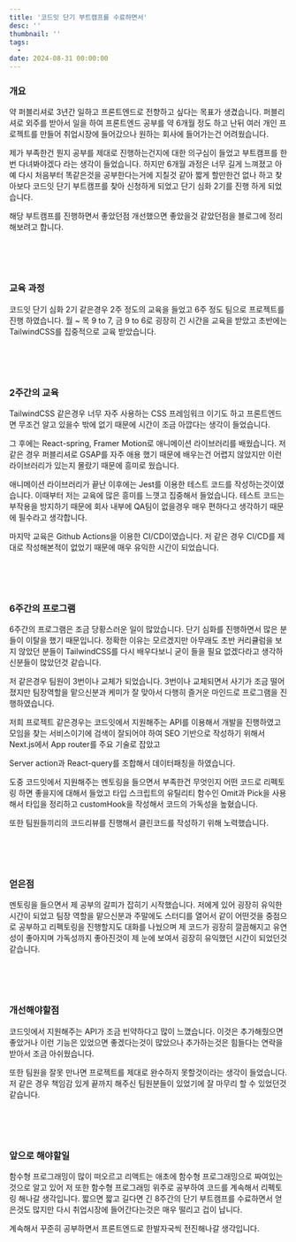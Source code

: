 ```yaml
---
title: '코드잇 단기 부트캠프를 수료하면서'
desc: ''
thumbnail: ''
tags:
  - 
date: 2024-08-31 00:00:00
---
```


### 개요
약 퍼블리셔로 3년간 일하고 프론트엔드로 전향하고 싶다는 목표가 생겼습니다. 퍼블리셔로 외주를 받아서 일을 하여 프론트엔드 공부를 약 6개월 정도 하고 난뒤 여러 개인 프로젝트를 만들어 취업시장에 들어갔으나 원하는 회사에 들어가는건 어려웠습니다.

제가 부족한건 뭔지 공부를 제대로 진행하는건지에 대한 의구심이 들었고 부트캠프를 한번 다녀봐야겠다 라는 생각이 들었습니다. 하지만 6개월 과정은 너무 길게 느껴졌고 아예 다시 처음부터 똑같은것을 공부한다는거에 지칠것 같아
짧게 할만한건 없나 하고 찾아보다 코드잇 단기 부트캠프를 찾아 신청하게 되었고 단기 심화 2기를 진행 하게 되었습니다.

해당 부트캠프를 진행하면서 좋았던점 개선했으면 좋았을것 같았던점을 블로그에 정리 해보려고 합니다.

<br/>
<br/>
<br/>

### 교육 과정

코드잇 단기 심화 2기 같은경우 2주 정도의 교육을 들었고 6주 정도 팀으로 프로젝트를 진행 하였습니다.
월 ~ 목 9 to 7, 금 9 to 6로 굉장히 긴 시간을 교육을 받았고 초반에는 TailwindCSS를 집중적으로 교육 받았습니다.

<br/>
<br/>
<br/>

### 2주간의 교육
TailwindCSS 같은경우 너무 자주 사용하는 CSS 프레임워크 이기도 하고 프론트엔드면 무조건 알고 있을수 밖에 없기 때문에 시간이 조금 아깝다는 생각이 들었습니다.

그 후에는 React-spring, Framer Motion로 애니메이션 라이브러리를 배웠습니다.
저 같은 경우 퍼블리셔로 GSAP를 자주 애용 했기 때문에 배우는건 어렵지 않았지만 이런 라이브러리가 있는지 몰랐기 때문에 흥미로 웠습니다.

애니메이션 라이브러리가 끝난 이후에는 Jest를 이용한 테스트 코드를 작성하는것이였습니다.
이때부터 저는 교육에 많은 흥미를 느꼇고 집중해서 들었습니다. 
테스트 코드는 부작용을 방지하기 때문에 회사 내부에 QA팀이 없을경우 매우 편하다고 생각하기 때문에 필수라고 생각합니다.

마지막 교육은 Github Actions을 이용한 CI/CD이였습니다.
저 같은 경우 CI/CD를 제대로 작성해본적이 없었기 때문에 매우 유익한 시간이 되었습니다.

<br/>
<br/>
<br/>


### 6주간의 프로그램
6주간의 프로그램은 조금 당황스러운 일이 많았습니다. 단기 심화를 진행하면서 많은 분들이 이탈을 했기 때문입니다.
정확한 이유는 모르겠지만 아무래도 초반 커리큘럼을 보지 않았던 분들이 TailwindCSS를 다시 배우다보니 굳이 들을 필요 없겠다라고 생각하신분들이 많았던것 같습니다.

저 같은경우 팀원이 3번이나 교체가 되었습니다. 3번이나 교체되면서 사기가 조금 떨어졌지만 팀장역할을 맡으신분과 케미가 잘 맞아서 다행히 즐거운 마인드로 프로그램을 진행하였습니다.

저희 프로젝트 같은경우는 코드잇에서 지원해주는 API를 이용해서 개발을 진행하였고 모임을 찾는 서비스이기에 검색이 잘되어야 하여 SEO 기반으로 작성하기 위해서 Next.js에서 App router를 주요 기술로 잡았고

Server action과 React-query를 조합해서 데이터패칭을 하였습니다.

도중 코드잇에서 지원해주는 멘토링을 들으면서 부족한건 무엇인지 어떤 코드로 리펙토링 하면 좋을지에 대해서 들었고
타입 스크립트의 유틸리티 함수인 Omit과 Pick을 사용해서 타입을 정리하고 customHook을 작성해서 코드의 가독성을 높혔습니다.

또한 팀원들끼리의 코드리뷰를 진행해서 클린코드를 작성하기 위해 노력했습니다.


<br/>
<br/>
<br/>

### 얻은점
멘토링을 들으면서 제 공부의 갈피가 잡히기 시작했습니다. 저에게 있어 굉장히 유익한 시간이 되었고 팀장 역할을 맡으신분과 주말에도 스터디를 열어서 같이 어떤것을 중점으로 공부하고 리펙토링을 진행할지도 대화를 나눴으며 제 코드가 굉장히 깔끔해지고 유연성이 좋아지며 가독성까지 좋아진것이 제 눈에 보여서 굉장히 유익했던 시간이 되었던것 같습니다.

<br/>
<br/>
<br/>

### 개선해야할점
코드잇에서 지원해주는 API가 조금 빈약하다고 많이 느꼈습니다. 이것은 추가해줬으면 좋았거나 이런 기능은 있었으면 좋겠다는것이 많았으나 추가하는것은 힘들다는 연락을 받아서 조금 아쉬웠습니다.

또한 팀원을 잘못 만나면 프로젝트를 제대로 완수하지 못할것이라는 생각이 들었습니다. 저 같은 경우 책임감 있게 끝까지 해주신 팀원분들이 있었기에 잘 마무리 할 수 있었던것 같습니다.

<br/>
<br/>
<br/>

### 앞으로 해야할일
함수형 프로그래밍이 많이 떠오르고 리액트는 애초에 함수형 프로그래밍으로 짜여있는것으로 알고 있어 저 또한 함수형 프로그래밍 위주로 공부하여 코드를 계속해서 리펙토링 해나갈 생각입니다.
짧으면 짧고 길다면 긴 8주간의 단기 부트캠프를 수료하면서 얻은것도 많지만 다시 취업시장에 들어간다는것은 매우 떨리고 겁이 납니다.

계속해서 꾸준히 공부하면서 프론트엔드로 한발자국씩 전진해나갈 생각입니다.

